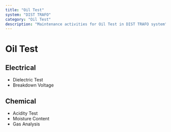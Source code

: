 ```yaml
---
title: "Oil Test"
system: "DIST TRAFO"
category: "Oil Test"
description: "Maintenance activities for Oil Test in DIST TRAFO system"
---
```


# Oil Test


## Electrical

- Dielectric Test
- Breakdown Voltage


## Chemical

- Acidity Test
- Moisture Content
- Gas Analysis


